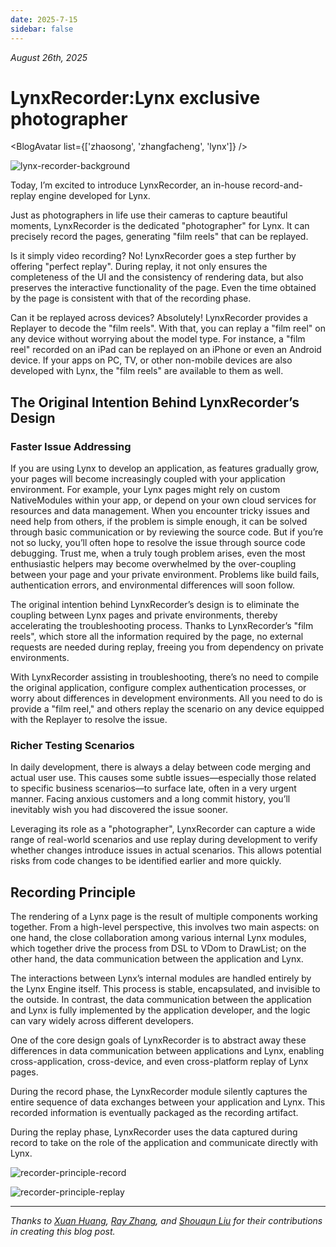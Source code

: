 ```yaml
---
date: 2025-7-15
sidebar: false
---
```



_August 26th, 2025_

# LynxRecorder:Lynx exclusive photographer

<BlogAvatar list={['zhaosong', 'zhangfacheng', 'lynx']} />

![lynx-recorder-background](https://lf-lynx.tiktok-cdns.com/obj/lynx-artifacts-oss-sg/plugin/static/lynx-recorder-banner.svg)

Today, I’m excited to introduce LynxRecorder, an in-house record-and-replay engine developed for Lynx.

Just as photographers in life use their cameras to capture beautiful moments, LynxRecorder is the dedicated "photographer" for Lynx. It can precisely record the pages, generating "film reels" that can be replayed.

Is it simply video recording? No! LynxRecorder goes a step further by offering "perfect replay". During replay, it not only ensures the completeness of the UI and the consistency of rendering data, but also preserves the interactive functionality of the page. Even the time obtained by the page is consistent with that of the recording phase.

Can it be replayed across devices? Absolutely! LynxRecorder provides a Replayer to decode the "film reels". With that, you can replay a "film reel" on any device without worrying about the model type. For instance, a "film reel" recorded on an iPad can be replayed on an iPhone or even an Android device. If your apps on PC, TV, or other non-mobile devices are also developed with Lynx, the "film reels" are available to them as well.

## The Original Intention Behind LynxRecorder’s Design

### Faster Issue Addressing

If you are using Lynx to develop an application, as features gradually grow, your pages will become increasingly coupled with your application environment. For example, your Lynx pages might rely on custom NativeModules within your app, or depend on your own cloud services for resources and data management.
When you encounter tricky issues and need help from others, if the problem is simple enough, it can be solved through basic communication or by reviewing the source code. But if you’re not so lucky, you’ll often hope to resolve the issue through source code debugging. Trust me, when a truly tough problem arises, even the most enthusiastic helpers may become overwhelmed by the over-coupling between your page and your private environment. Problems like build fails, authentication errors, and environmental differences will soon follow.

The original intention behind LynxRecorder’s design is to eliminate the coupling between Lynx pages and private environments, thereby accelerating the troubleshooting process. Thanks to LynxRecorder’s "film reels", which store all the information required by the page, no external requests are needed during replay, freeing you from dependency on private environments.

With LynxRecorder assisting in troubleshooting, there’s no need to compile the original application, configure complex authentication processes, or worry about differences in development environments. All you need to do is provide a "film reel," and others replay the scenario on any device equipped with the Replayer to resolve the issue.

### Richer Testing Scenarios

In daily development, there is always a delay between code merging and actual user use. This causes some subtle issues—especially those related to specific business scenarios—to surface late, often in a very urgent manner. Facing anxious customers and a long commit history, you’ll inevitably wish you had discovered the issue sooner.

Leveraging its role as a "photographer", LynxRecorder can capture a wide range of real-world scenarios and use replay during development to verify whether changes introduce issues in actual scenarios. This allows potential risks from code changes to be identified earlier and more quickly.

## Recording Principle

The rendering of a Lynx page is the result of multiple components working together. From a high-level perspective, this involves two main aspects: on one hand, the close collaboration among various internal Lynx modules, which together drive the process from DSL to VDom to DrawList; on the other hand, the data communication between the application and Lynx.

The interactions between Lynx’s internal modules are handled entirely by the Lynx Engine itself. This process is stable, encapsulated, and invisible to the outside. In contrast, the data communication between the application and Lynx is fully implemented by the application developer, and the logic can vary widely across different developers.

One of the core design goals of LynxRecorder is to abstract away these differences in data communication between applications and Lynx, enabling cross-application, cross-device, and even cross-platform replay of Lynx pages.

During the record phase, the LynxRecorder module silently captures the entire sequence of data exchanges between your application and Lynx. This recorded information is eventually packaged as the recording artifact.

During the replay phase, LynxRecorder uses the data captured during record to take on the role of the application and communicate directly with Lynx.

<div
  style={{
    display: 'flex',
    justifyContent: 'center',
    alignItems: 'center',
    gap: '20px',
  }}
>
<img
  src="https://lf-lynx.tiktok-cdns.com/obj/lynx-artifacts-oss-sg/plugin/static/recorder-principle-record.svg" alt="recorder-principle-record"
/>

<img
  src="https://lf-lynx.tiktok-cdns.com/obj/lynx-artifacts-oss-sg/plugin/static/recorder-principle-replay.svg"
  alt="recorder-principle-replay"
/>

</div>

---

_Thanks to [Xuan Huang](https://x.com/huxpro), [Ray Zhang](https://x.com/zoolsher), and [Shouqun Liu](https://x.com/liushouqun) for their contributions in creating this blog post._
